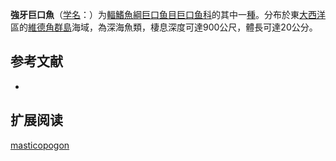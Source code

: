 {{Speciesbox
| name = 強牙巨口魚
| status = NE
| status_system = IUCN3.1
| image = 
| genus = Odontostomias
| species = masticopogon
| authority = [[Norman|Norman]], 1930
| synonyms = 
}}

'''強牙巨口魚'''（[[学名|学名]]：{{lang|la|''Odontostomias masticopogon''}}）为[[輻鰭魚綱|輻鰭魚綱]][[巨口鱼目|巨口鱼目]][[巨口鱼科|巨口鱼科]]的其中一[[種|種]]。分布於東[[大西洋|大西洋]]區的[[維德角群島|維德角群島]]海域，為深海魚類，棲息深度可達900公尺，體長可達20公分。

== 参考文献 ==
{{refbegin}}
*{{FishBase_species|genus=Odontostomias|species=masticopogon|year=2012|month=2}}
{{refend}}

== 扩展阅读 ==
{{refbegin}}
{{wikispecies-inline|Odontostomias masticopogon|強牙巨口魚}}
{{refend}}
{{Taxonbar|from=Q1108488}}

[[Category:强牙巨口鱼属|masticopogon]]